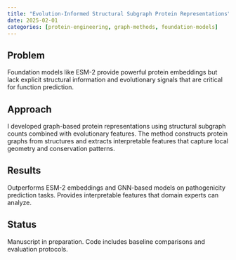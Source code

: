 ```yaml
---
title: "Evolution-Informed Structural Subgraph Protein Representations"
date: 2025-02-01
categories: [protein-engineering, graph-methods, foundation-models]
---
```


## Problem

Foundation models like ESM-2 provide powerful protein embeddings but lack explicit structural information and evolutionary signals that are critical for function prediction.

## Approach

I developed graph-based protein representations using structural subgraph counts combined with evolutionary features. The method constructs protein graphs from structures and extracts interpretable features that capture local geometry and conservation patterns.

## Results

Outperforms ESM-2 embeddings and GNN-based models on pathogenicity prediction tasks. Provides interpretable features that domain experts can analyze.

## Status

Manuscript in preparation. Code includes baseline comparisons and evaluation protocols.